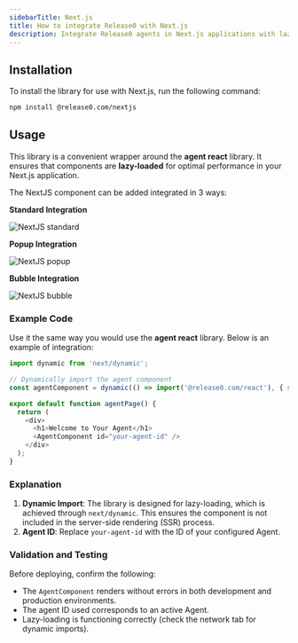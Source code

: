 ```yaml
---
sidebarTitle: Next.js
title: How to integrate Release0 with Next.js
description: Integrate Release0 agents in Next.js applications with lazy-loaded components for optimal performance. This guide provides usage examples, and integration methods for Next.js applications.
---
```


## Installation

To install the library for use with Next.js, run the following command:

```bash
npm install @release0.com/nextjs
```

## Usage

This library is a convenient wrapper around the **agent react** library. It ensures that components are **lazy-loaded** for optimal performance in your Next.js application.

The NextJS component can be added integrated in 3 ways:

**Standard Integration**

<Frame style={{ maxWidth: '400px' }}>
  <img src="/images/integrations/nextjs-standard.png" alt="NextJS standard" />
</Frame>

**Popup Integration**

<Frame style={{ maxWidth: '400px' }}>
  <img src="/images/integrations/nextjs-popup.png" alt="NextJS popup" />
</Frame>

**Bubble Integration**

<Frame style={{ maxWidth: '400px' }}>
  <img src="/images/integrations/nextjs-bubble.png" alt="NextJS bubble" />
</Frame>

### Example Code

Use it the same way you would use the **agent react** library. Below is an example of integration:

```javascript
import dynamic from 'next/dynamic';

// Dynamically import the agent component
const agentComponent = dynamic(() => import('@release0.com/react'), { ssr: false });

export default function agentPage() {
  return (
    <div>
      <h1>Welcome to Your Agent</h1>
      <AgentComponent id="your-agent-id" />
    </div>
  );
}
```

### Explanation

1. **Dynamic Import**: The library is designed for lazy-loading, which is achieved through `next/dynamic`. This ensures the component is not included in the server-side rendering (SSR) process.
2. **Agent ID**: Replace `your-agent-id` with the ID of your configured Agent.


### Validation and Testing

Before deploying, confirm the following:

- The `AgentComponent` renders without errors in both development and production environments.
- The agent ID used corresponds to an active Agent.
- Lazy-loading is functioning correctly (check the network tab for dynamic imports).
